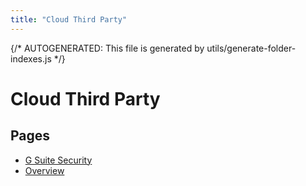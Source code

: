 ```yaml
---
title: "Cloud Third Party"
---
```


{/* AUTOGENERATED: This file is generated by utils/generate-folder-indexes.js */}

# Cloud Third Party

## Pages

- [G Suite Security](/opsec/old/cloud-third-party/g-suite-security)
- [Overview](/opsec/old/cloud-third-party/overview)
